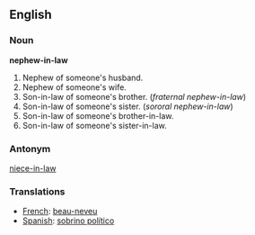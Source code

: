 ==English==

===Noun===
'''nephew-in-law'''

#Nephew of someone's husband.
#Nephew of someone's wife.
#Son-in-law of someone's brother. (''fraternal nephew-in-law'')
#Son-in-law of someone's sister. (''sororal nephew-in-law'')
#Son-in-law of someone's brother-in-law.
#Son-in-law of someone's sister-in-law.

===Antonym===

[[niece-in-law]]

===Translations===
*[[French]]: [[beau-neveu]]
*[[Spanish]]: [[sobrino político]]